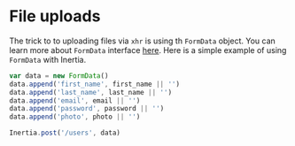 

# File uploads

The trick to to uploading files via `xhr` is using th `FormData` object. You can learn more about `FormData` interface [here](https://developer.mozilla.org/en-US/docs/Web/API/FormData). Here is a simple example of using `FormData` with Inertia.

```js
var data = new FormData()
data.append('first_name', first_name || '')
data.append('last_name', last_name || '')
data.append('email', email || '')
data.append('password', password || '')
data.append('photo', photo || '')

Inertia.post('/users', data)
```
